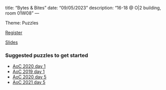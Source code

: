 title: "Bytes & Bites"
date: "09/05/2023"
description: "16-18 @ O|2 building, room 01W08"
---

Theme: Puzzles

[Register](https://vu-nl.libcal.com/calendar/universitylibrary/bytesbites)

[Slides](09_May_23_puzzles.pdf)

### Suggested puzzles to get started
- [AoC 2020 day 1](https://adventofcode.com/2020/day/1)
- [AoC 2019 day 1](https://adventofcode.com/2019/day/1)
- [AoC 2020 day 5](https://adventofcode.com/2020/day/5)
- [AoC 2021 day 5](https://adventofcode.com/2021/day/5)
